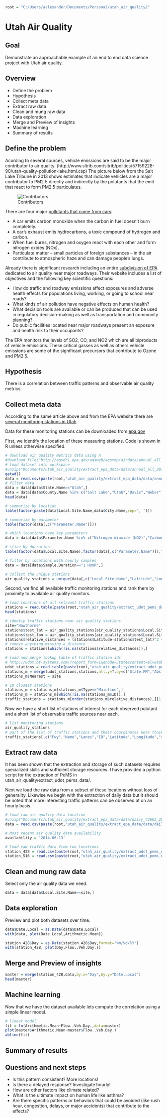 ```r
root = "C:/Users/aalexander/Documents/Personal/utah_air_quality2"
```

Utah Air Quality
=========

Goal
----
Demonstrate an approachable example of an end to end data science project with Utah air quality.

Overview
----
- Define the problem
- Hypothesis
- Collect meta data
- Extract raw data
- Clean and mung raw data
- Data exploration
- Merge and Preview of insights
- Machine learning
- Summary of results

Define the problem
-----
Acording to several sources, vehicle emissions are said to be the major contributor to air quality. (http://www.sltrib.com/sltrib/politics/57159228-90/utah-quality-pollution-lake.html.csp) The picture below from the Salt Lake Tribune in 2013 shows estimates that indicate vehicles are a major contributor to PM2.5 directly and indirectly by the polutants that the emit that react to form PM2.5 particulates.

![Contributors](percent.png)

There are four major [pollutants that come from cars](https://www.google.com/search?q=what+pollutants+come+from+vehicle+emissions&ie=utf-8&oe=utf-8&aq=t&rls=org.mozilla:en-US:unofficial&client=firefox-a&gws_rd=ssl#q=what+pollutants+come+from+vehicle+emissions&rls=org.mozilla:en-US:unofficial&spell=1):

- A car emits carbon monoxide when the carbon in fuel doesn't burn completely.
- A car's exhaust emits hydrocarbons, a toxic compound of hydrogen and carbon.
- When fuel burns, nitrogen and oxygen react with each other and form nitrogen oxides (NOx).
- Particulate matter -- small particles of foreign substances -- in the air contribute to atmospheric haze and can damage people’s lungs.

Already there is significant research including an entire [subdivision of EPA](http://www.epa.gov/airscience/air-highwayresearch.htm) dedicated to air quality near major roadways. Their website includes a list of objectives and the following key scientific questions:

- How do traffic and roadway emissions affect exposures and adverse health effects for populations living, working, or going to school near roads?
- What kinds of air pollution have negative effects on human health?
- What decision tools are available or can be produced that can be used in regulatory decision-making as well as transportation and community planning?
- Do public facilities located near major roadways present an exposure and health risk to their occupants?

The EPA monitors the levels of SO2, CO, and NO2 which are all biproducts of vehicle emissions. These critical gasses as well as others vehicle emissions are some of the significant precursors that contribute to Ozone and PM2.5.


Hypothesis
---
There is a correlation between traffic patterns and observable air quality metrics.


Collect meta data
---------

According to the same article above and from the EPA website there are [several monitoring stations in Utah](http://www.arcgis.com/home/webmap/viewer.html?webmap=3674d8377b5e4cec9d4ba12f228e44f0&extent=-114.4571,38.8975,-108.6673,42.3159).

Data for these monitoring stations can be downloaded from [epa.gov](http://aqsdr1.epa.gov/aqsweb/aqstmp/airdata/download_files.html)

First, we identify the location of these measuring stations. Code is shown in R unless otherwise specified.

```r
# download air quality metrics data using R
#download.file("http://aqsdr1.epa.gov/aqsweb/aqstmp/airdata/annual_all_2014.zip", destfile="Documents/utah_air_quality/extract_epa_data/data/annual_all_2014.zip")
# load dataset into workspace
#unzip("Documents/utah_air_quality/extract_epa_data/data/annual_all_2014.zip",exdir="Documents/utah_air_quality/extract_epa_data/data/")
getwd()
data = read.csv(paste(root,"utah_air_quality/extract_epa_data/data/annual_all_2014.csv",sep="/"))
# filter data
data = data[data$State.Name=="Utah",]
data = data[data$County.Name %in% c("Salt Lake","Utah","Davis","Weber","Summit"),]
head(data)

# summarize by location
table(factor(paste(data$Local.Site.Name,data$City.Name,sep=", ")))

# summarize by parameter
table(factor(data[,c("Parameter.Name")]))

# which locations have key parameters
data = data[data$Parameter.Name %in% c("Nitrogen dioxide (NO2)","Carbon monoxide","Sulfur dioxide", "PM2.5 - Local Conditions"),]

# slice by durration
table(factor(data$Local.Site.Name),factor(data[,c("Parameter.Name")]),factor(data$Sample.Duration))

# filter by locations with hourly samples
data = data[data$Sample.Duration=="1 HOUR",]

# collect the unique stations
air_quality_stations = unique(data[,c("Local.Site.Name","Latitude","Longitude")])
```

Second, we find all available traffic monitoring stations and rank them by proximity to available air quality monitors. 

```r
# load locations of all relavant traffic stations
stations = read.table(paste(root,"utah_air_quality/extract_udot_pems_data/data/I15N-post-mile-to-lat-long",sep="/"),sep="\t",header=T)
head(stations)

# identiy traffic stations near air quality stations
site="Hawthorne"
stations$test_lat = air_quality_stations[air_quality_stations$Local.Site.Name==site,"Latitude"]
stations$test_lon = air_quality_stations[air_quality_stations$Local.Site.Name==site,"Longitude"]
stations$relative_distances = (stations$Latitude-stations$test_lat)^2 + (stations$Longitude-stations$test_lon)^2
# remove anything missing a distance
stations = stations[which(!is.na(stations$relative_distances)),]

# load and merge lookup table of traffic station ids
# http://udot.bt-systems.com/?report_form=1&dnode=State&content=elv&tab=controllers&export=text&_time_id=1406851200&_mm=8&_dd=1&_yy=2014&eqpo=
udot_stations = read.table(paste(root,"utah_air_quality/extract_udot_pems_data/data/traffic_station_with_id.tsv",sep="/"),sep="\t",header=T)
stations_m = merge(udot_stations,stations,all.y=T,by=c("State.PM","Abs.PM"))
stations_m$Nearest = site

# 10 closest stations
stations_m = stations_m[stations_m$Type=="Mainline",]
stations_m = stations_m[which(!is.na(stations_m$ID)),]
traffic_stations = stations_m[order(stations_m$relative_distances),][1:10,]
```

Now we have a short list of stations of interest for each observed polutant and a short list of observable traffic sources near each.

```r
# list monitoring stations
air_quality_stations
# part of the list of traffic stations and their coordinates near those monitoring stations
traffic_stations[,c("Fwy","Name","Lanes","ID","Latitude","Longitude","relative_distances","Nearest")]
```


Extract raw data
------

It has been shown that the extraction and storage of such datasets requires specialized skills and sufficient storage resources. I have provided a python script for the extraction of PeMS in utah_air_quality/extract_udot_pems_data/.

Next we load the raw data from a subset of these locations without loss of generality. Likewise we begin with the extraction of daily data but it should be noted that more interesting traffic patterns can be observed at on an hourly basis.

```r
# load raw air quality data location
#unzip("Documents/utah_air_quality/extract_epa_data/data/daily_42602_2014.zip",exdir="Documents/utah_air_quality/extract_epa_data/data/")
data = read.csv(paste(root,"utah_air_quality/extract_epa_data/data/daily_42602_2014.csv",sep="/"))

# Most recent air quality data availability
availability = '2014-06-13'

# load raw traffic data from two locations
station_428 = read.csv(paste(root,"utah_air_quality/extract_udot_pems_data/data/station_428.tsv",sep="/"),header=T,sep="\t")
station_516 = read.csv(paste(root,"utah_air_quality/extract_udot_pems_data/data/station_516.tsv",sep="/"),header=T,sep="\t")


```


Clean and mung raw data
----

Select only the air quality data we need.
```r
data = data[data$Local.Site.Name==site,]
```


Data exploration
----

Preview and plot both datasets over time.

```r

data$Date.Local = as.Date(data$Date.Local)
with(data, plot(Date.Local,Arithmetic.Mean))

station_428$Day = as.Date(station_428$Day,format="%m/%d/%Y")
with(station_428, plot(Day,Flow..Veh.Day.))

```

Merge and Preview of insights
----

```r
master = merge(station_428,data,by.x="Day",by.y="Date.Local")
head(master)
```

Machine learning
----

Now that we have the dataset available lets compute the correlation using a simple linear model.

```r
# linear model
fit = lm(Arithmetic.Mean~Flow..Veh.Day.,data=master)
plot(master$Arithmetic.Mean~master$Flow..Veh.Day.)
abline(fit)
```

Summary of results
----


Questions and next steps
---
- Is this pattern consistent? More locations!
- Is there a delayed response? Investigate hourly!
- How are other factors like climate related?
- What is the ultimate impact on human life like asthma?
- Are there specific patterns or behaviors that could be avoided (like rush hour, congestion, delays, or major accidents) that contribute to the effects?







